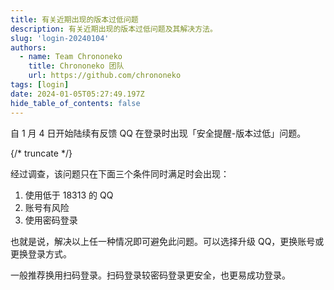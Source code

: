 ```yaml
---
title: 有关近期出现的版本过低问题
description: 有关近期出现的版本过低问题及其解决方法。
slug: 'login-20240104'
authors:
  - name: Team Chrononeko
    title: Chrononeko 团队
    url: https://github.com/chrononeko
tags: [login]
date: 2024-01-05T05:27:49.197Z
hide_table_of_contents: false
---
```


自 1 月 4 日开始陆续有反馈 QQ 在登录时出现「安全提醒-版本过低」问题。

{/* truncate */}

经过调查，该问题只在下面三个条件同时满足时会出现：

1. 使用低于 18313 的 QQ
1. 账号有风险
1. 使用密码登录

也就是说，解决以上任一种情况即可避免此问题。可以选择升级 QQ，更换账号或更换登录方式。

一般推荐换用扫码登录。扫码登录较密码登录更安全，也更易成功登录。
